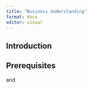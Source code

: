```yaml
---
title: "Business Understanding"
format: docx
editor: visual
---
```


## Introduction



## Prerequisites 

and 

## 